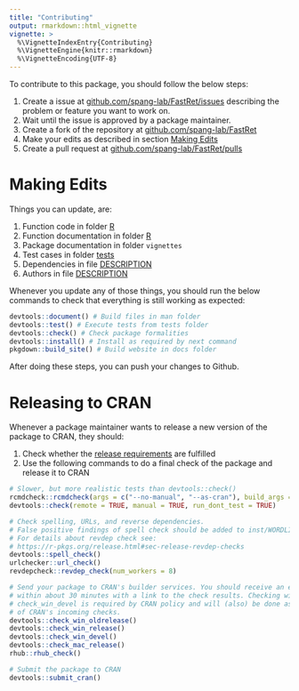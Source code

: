 ```yaml
---
title: "Contributing"
output: rmarkdown::html_vignette
vignette: >
  %\VignetteIndexEntry{Contributing}
  %\VignetteEngine{knitr::rmarkdown}
  %\VignetteEncoding{UTF-8}
---
```


To contribute to this package, you should follow the below steps:

1. Create a issue at [github.com/spang-lab/FastRet/issues](https://github.com/spang-lab/FastRet/issues) describing the problem or feature you want to work on.
2. Wait until the issue is approved by a package maintainer.
3. Create a fork of the repository at [github.com/spang-lab/FastRet](https://github.com/spang-lab/FastRet)
4. Make your edits as described in section [Making Edits](#making-edits)
5. Create a pull request at [github.com/spang-lab/FastRet/pulls](https://github.com/spang-lab/FastRet/pulls)

# Making Edits

Things you can update, are:

1. Function code in folder [R](R)
2. Function documentation in folder [R](R)
3. Package documentation in folder `vignettes`
4. Test cases in folder [tests](tests)
5. Dependencies in file [DESCRIPTION](DESCRIPTION)
6. Authors in file [DESCRIPTION](DESCRIPTION)

Whenever you update any of those things, you should run the below commands to check that everything is still working as expected:

```R
devtools::document() # Build files in man folder
devtools::test() # Execute tests from tests folder
devtools::check() # Check package formalities
devtools::install() # Install as required by next command
pkgdown::build_site() # Build website in docs folder
```

After doing these steps, you can push your changes to Github.

# Releasing to CRAN

Whenever a package maintainer wants to release a new version of the package to CRAN, they should:

1. Check whether the [release requirements](https://r-pkgs.org/release.html#sec-release-initial) are fulfilled
2. Use the following commands to do a final check of the package and release it to CRAN

```R
# Slower, but more realistic tests than devtools::check()
rcmdcheck::rcmdcheck(args = c("--no-manual", "--as-cran"), build_args = ("--no-manual"), error_on = ("warning"), check_dir = "../FastRet-RCMDcheck")
devtools::check(remote = TRUE, manual = TRUE, run_dont_test = TRUE)

# Check spelling, URLs, and reverse dependencies.
# False positive findings of spell check should be added to inst/WORDLIST.
# For details about revdep check see:
# https://r-pkgs.org/release.html#sec-release-revdep-checks
devtools::spell_check()
urlchecker::url_check()
revdepcheck::revdep_check(num_workers = 8)

# Send your package to CRAN's builder services. You should receive an e-mail
# within about 30 minutes with a link to the check results. Checking with
# check_win_devel is required by CRAN policy and will (also) be done as part
# of CRAN's incoming checks.
devtools::check_win_oldrelease()
devtools::check_win_release()
devtools::check_win_devel()
devtools::check_mac_release()
rhub::rhub_check()

# Submit the package to CRAN
devtools::submit_cran()
```
